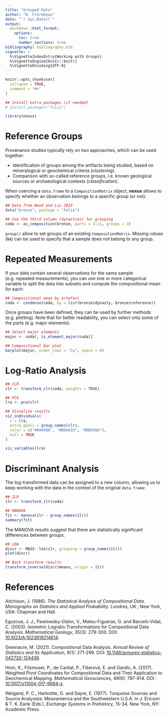 ```yaml
---
title: "Grouped Data"
author: "N. Frerebeau"
date: "`r Sys.Date()`"
output:
  markdown::html_format:
    options:
      toc: true
      number_sections: true
bibliography: bibliography.bib
vignette: >
  %\VignetteIndexEntry{Working with Groups}
  %\VignetteEngine{knitr::knitr}
  %\VignetteEncoding{UTF-8}
---
```


```r
knitr::opts_chunk$set(
  collapse = TRUE,
  comment = "#>"
)
```

```r
## Install extra packages (if needed)
# install.packages("folio")

library(nexus)
```

# Reference Groups

Provenance studies typically rely on two approaches, which can be used together:

* Identification of groups among the artifacts being studied, based on mineralogical or geochemical criteria (*clustering*).
* Comparison with so-called reference groups, i.e. known geological sources or archaeological contexts (*classification*).

When coercing a `data.frame` to a `CompositionMatrix` object, **nexus** allows to specify whether an observation belongs to a specific group (or not):

```r
## Data from Wood and Liu 2023
data("bronze", package = "folio")

## Use the third column (dynasties) for grouping
coda <- as_composition(bronze, parts = 4:11, groups = 3)
```

`group()` allow to set groups of an existing `CompositionMatrix`. Missing values (`NA`) can be used to specify that a sample does not belong to any group.

# Repeated Measurements

If your data contain several observations for the same sample (e.g. repeated measurements), you can use one or more categorical variable to split the data into subsets and compute the compositional mean for each:

```r
## Compositional mean by artefact
coda <- condense(coda, by = list(bronze$dynasty, bronze$reference))
```

Once groups have been defined, they can be used by further methods (e.g. plotting). 
Note that for better readability, you can select only some of the parts (e.g. major elements):

```r
## Select major elements
major <- coda[, is_element_major(coda)]

## Compositional bar plot
barplot(major, order_rows = "Cu", space = 0)
```

# Log-Ratio Analysis

```r
## CLR
clr <- transform_clr(coda, weights = TRUE)

## PCA
lra <- pca(clr)

## Visualize results
viz_individuals(
  x = lra, 
  extra_quali = group_names(clr),
  color = c("#004488", "#DDAA33", "#BB5566"),
  hull = TRUE
)

viz_variables(lra)
```

# Discriminant Analysis

The log-transformed data can be assigned to a new column, allowing us to keep working with the data in the context of the original `data.frame`:

```r
## ILR
ilr <- transform_ilr(coda)

## MANOVA
fit <- manova(ilr ~ group_names(ilr))
summary(fit)
```

The MANOVA results suggest that there are statistically significant differences between groups.

```r
## LDA
discr <- MASS::lda(ilr, grouping = group_names(ilr))
plot(discr)

## Back transform results
transform_inverse(discr$means, origin = ilr)
```

# References

Aitchison, J. (1986). *The Statistical Analysis of Compositional Data. Monographs on Statistics and Applied Probability*. Londres, UK ; New York, USA: Chapman and Hall.

Egozcue, J. J., Pawlowsky-Glahn, V., Mateu-Figueras, G. and Barceló-Vidal, C. (2003). Isometric Logratio Transformations for Compositional Data Analysis. *Mathematical Geology*, 35(3): 279-300. DOI: [10.1023/A:1023818214614](https://doi.org/10.1023/A:1023818214614).

Greenacre, M. (2021). Compositional Data Analysis. *Annual Review of Statistics and Its Application*, 8(1): 271-299. DOI: [10.1146/annurev-statistics-042720-124436](https://doi.org/10.1146/annurev-statistics-042720-124436).

Hron, K., Filzmoser, P., de Caritat, P., Fišerová, E. and Gardlo, A. (2017). Weighted Pivot Coordinates for Compositional Data and Their Application to Geochemical Mapping. *Mathematical Geosciences*, 49(6): 797-814. DOI : [10.1007/s11004-017-9684-z](https://doi.org/10.1007/s11004-017-9684-z).

Weigand, P. C., Harbottle, G. and Sayre, E. (1977). Turquoise Sources and Source Analysisis: Mesoamerica and the Southwestern U.S.A. In J. Ericson & T. K. Earle (Eds.), *Exchange Systems in Prehistory*, 15-34. New York, NY: Academic Press.
